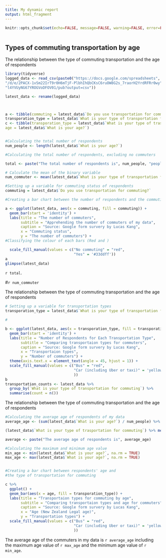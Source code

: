 ```yaml
---
title: My dynamic report
output: html_fragment
---
```


```r
knitr::opts_chunk$set(echo=FALSE, message=FALSE, warning=FALSE, error=FALSE)

```

```css

```

## Types of commuting transportation by age 

The relationship between the type of commuting transportation and the age of respondents

```r
library(tidyverse)
logged_data <- read_csv(paste0("https://docs.google.com/spreadsheets",
"/d/e/2PACX-1vSm22IrT9r0H6mTjF-PlbhIhQbCKsC6ruOW8G2s_7raorH2YrdRFRr0wy",
"l4YVUyNG67YROGVoDFOV01/pub?output=csv"))

latest_data <- rename(logged_data)



a <- tibble(commuting = latest_data$`Do you use transportation for commuting?`, age = latest_data$`What is your age?`)
transporation_type = latest_data$`What is your type of transportation for commuting`
c <- tibble(transporation_type = latest_data$`What is your type of trasportation for commuting`, 
age = latest_data$`What is your age?`)


#Calculating the total number of respondents
num_people <- length(latest_data$`What is your age?`)

#Calculating the total number of respondents, excluding no commuters

total <- paste("The total number of respondents is", num_people, "people")

# Calculate the mean of the binary variable
num_commuter <- mean(latest_data$`What is your type of transportation for commuting`, na.rm = TRUE)

#Setting up a variable for commuting status of respondents
commuting = latest_data$`Do you use transportation for commuting?`

#Creating a bar chart between the number of respondents and the commuting status

a <- ggplot(latest_data, aes(x = commuting, fill = commuting)) +
  geom_bar(start = 'identity') +
  labs(title = "The number of commuters",
       subtitle = "Apprehending the number of commuters of my data",
       caption = "Source: Google form survery by Lucas Kang",
       x = "Commuting status",
       y = "The number of commuters") +
#Classifying the colour of each bars (Red and )

  scale_fill_manual(values = c("No commuting" = "red",
                               "Yes" = '#33ddff'))
a
glimpse(latest_data)
```
`r total`. 

#`r num_commuter`


The relationship between the type of commuting transportation and the age of respondents
```r
# Setting up a variable for transportation types
transporation_type = latest_data$`What is your type of transportation for commuting`

#

b <- ggplot(latest_data, aes(x = transporation_type, fill = transporation_type)) +
  geom_bar(start = 'identity') +
  labs(title = "Number of Respondents for Each Transportation Type",
       subtitle = "Comparing transportaion types for commuters",
       caption = "Source: Google form survery by Lucas Kang",
       x = "Transportaion types",
       y = "Number of commuters") +
  theme(axis.text.x = element_text(angle = 45, hjust = 1)) +
  scale_fill_manual(values = c("Bus" = "red",
                               "Car (including Uber or taxi)" = 'yellow', "Motocycle" = 'green', "Walking" = 'blue'
                               ))
b
transportation_counts <- latest_data %>%
  group_by(`What is your type of transportation for commuting`) %>%
  summarise(count = n())


```


The relationship between the type of commuting transportation and the age of respondents
```r

#Calculating the average age of respondents of my data
average_age <- (sum(latest_data$`What is your age?`) / num_people) %>% round

(latest_data$`What is your type of trasportation for commuting`) %>% mean()

average <- paste("The average age of respondents is", average_age)

#Calculating the maximum and minimum age value 
min_age <- min(latest_data$`What is your age?`, na.rm = TRUE)
max_age <- max(latest_data$`What is your age?`, na.rm = TRUE)


#Creating a bar chart between respondents' age and 
#the type of transportation for commuting

c %>%
  ggplot() +
  geom_bar(aes(x = age, fill = transporation_type)) +
  labs(title = "Transportaion types for commuting by age",
       subtitle = "Comparing transportaion types and age for commuters",
       caption = "Source: Google form survery by Lucas Kang",
       x = "Age (New Zealand Legal age)",
       y = "Transportation types") +
  scale_fill_manual(values = c("Bus" = "red",
                               "Car (including Uber or taxi)" = 'yellow', "Motocycle" = 'green', "Walking" = 'blue'
                               ))

```
The average age of the commuters in my data is `r average_age` including the maximum age value of `r max_age` and the minimum age value of `r min_age`.
